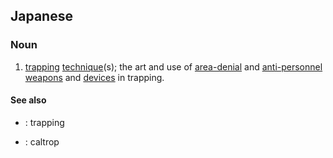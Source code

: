 ==Japanese==
{{ja-kanjitab|わな|じゅつ|yomi=y}}

===Noun===
{{ja-noun|わなじゅつ}}

# [[trapping]] [[technique]](s); the art and use of [[area-denial]] and [[anti-personnel]] [[weapon]]s and [[device]]s in trapping.

====See also====
* {{ja-r|罠猟|わなりょう}}: trapping
* {{ja-r|撒菱|まきびし}}: caltrop